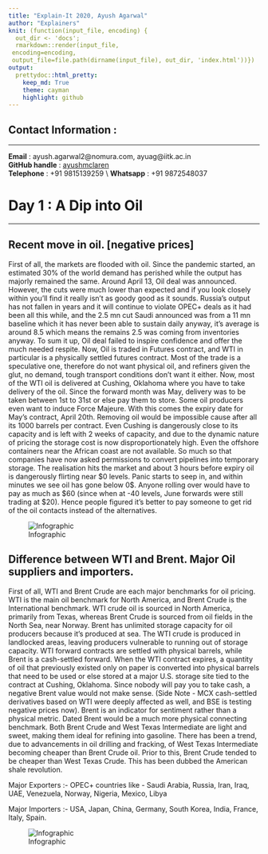 ```yaml
---
title: "Explain-It 2020, Ayush Agarwal" 
author: "Explainers"
knit: (function(input_file, encoding) {
  out_dir <- 'docs';
  rmarkdown::render(input_file,
 encoding=encoding,
 output_file=file.path(dirname(input_file), out_dir, 'index.html'))})
output:
  prettydoc::html_pretty:
    keep_md: True
    theme: cayman
    highlight: github
---
```



## Contact Information :
***
**Email**          : ayush.agarwal2@nomura.com, ayuag@iitk.ac.in  
**GitHub handle**  : [ayushmclaren](http://github.com/ayushmclaren)  
**Telephone**      : +91 9815139259 \\
**Whatsapp**       : +91 9872548037

# Day 1 : A Dip into Oil 
***

## Recent move in oil. [negative prices]

First of all, the markets are flooded with oil. Since the pandemic started, an estimated 30% of the world demand has perished while the output has majorly remained the same. Around April 13, Oil deal was announced. However, the cuts were much lower than expected and if you look closely within you’ll find it really isn’t as goody good as it sounds. Russia’s output has not fallen in years and it will continue to violate OPEC+ deals as it had been all this while, and the 2.5 mn cut Saudi announced was from a 11 mn baseline which it has never been able to sustain daily anyway, it’s average is around 8.5 which means the remains 2.5 was coming from inventories anyway. To sum it up, Oil deal failed to inspire confidence and offer the much needed respite. Now, Oil is traded in Futures contract, and WTI in particular is a physically settled futures contract. Most of the trade is a speculative one, therefore do not want physical oil, and refiners given the glut, no demand, tough transport conditions don’t want it either. Now, most of the WTI oil is delivered at Cushing, Oklahoma where you have to take delivery of the oil. Since the forward month was May, delivery was to be taken between 1st to 31st or else pay them to store. Some oil producers even want to induce Force Majeure. With this comes the expiry date for May’s contract, April 20th. Removing oil would be impossible cause after all its 1000 barrels per contract. Even Cushing is dangerously close to its capacity and is left with 2 weeks of capacity, and due to the dynamic nature of pricing the storage cost is now disproportionately high. Even the offshore containers near the African coast are not available. So much so that companies have now asked permissions to convert pipelines into temporary storage. The realisation hits the market and about 3 hours before expiry oil is dangerously flirting near \$0 levels. Panic starts to seep in, and within minutes we see oil has gone below 0\$. Anyone rolling over would have to pay as much as $60 (since when at -40 levels, June forwards were still trading at \$20). Hence people figured it’s better to pay someone to get rid of the oil contacts instead of the alternatives. 

![Infographic](/Users/mclaren/Desktop/a.png)

## Difference between WTI and Brent. Major Oil suppliers and importers.

First of all, WTI and Brent Crude are each major benchmarks for oil pricing. WTI is the main oil benchmark for North America, and Brent Crude is the International benchmark. WTI crude oil is sourced in North America, primarily from Texas, whereas Brent Crude is sourced from oil fields in the North Sea, near Norway. Brent has unlimited storage capacity for oil producers because it's produced at sea. The WTI crude is produced in landlocked areas, leaving producers vulnerable to running out of storage capacity. WTI forward contracts are settled with physical barrels, while Brent is a cash-settled forward. When the WTI contract expires, a quantity of oil that previously existed only on paper is converted into physical barrels that need to be used or else stored at a major U.S. storage site tied to the contract at Cushing, Oklahoma. Since nobody will pay you to take cash, a negative Brent value would not make sense. (Side Note - MCX cash-settled derivatives based on WTI were deeply affected as well, and BSE is testing negative prices now). Brent is an indicator for sentiment rather than a physical metric. Dated Brent would be a much more physical connecting benchmark. Both Brent Crude and West Texas Intermediate are light and sweet, making them ideal for refining into gasoline.
There has been a trend, due to advancements in oil drilling and fracking, of West Texas Intermediate becoming cheaper than Brent Crude oil. Prior to this, Brent Crude tended to be cheaper than West Texas Crude. This has been dubbed the American shale revolution.

Major Exporters :- OPEC+ countries like - Saudi Arabia, Russia, Iran, Iraq, UAE, Venezuela, Norway, Nigeria, Mexico, Libya

Major Importers :- USA, Japan, China, Germany, South Korea, India, France, Italy, Spain.

![Infographic](/Users/mclaren/Desktop/b.jpg)